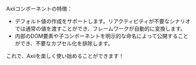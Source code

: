 Axiiコンポーネントの特徴：
- デフォルト値の作成をサポートします。リアクティビティが不要なシナリオでは通常の値を渡すことができ、フレームワークが自動的に変換します。
- 内部のDOM要素や子コンポーネントを明示的な命名によって公開することができ、不要なカプセル化を排除します。

これで、Axiiを楽しく使い始めることができます！
